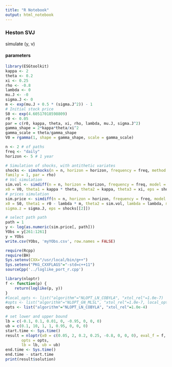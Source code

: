 ```yaml
---
title: "R Notebook"
output: html_notebook
---
```


### Heston SVJ 
simulate (y, v)

#### parameters 
```r
library(ESGtoolkit)
kappa <- 2
theta <- 0.2
xi <- 0.25  
rho <- -0.8
lambda <- 0
mu.J <- -0
sigma.J <- 0
m <- exp(mu.J + 0.5 * (sigma.J^2)) - 1
# Initial stock price
S0 <- exp(4.60517018598809)
r0 <- 0.05
par = c(r0, kappa, theta, xi, rho, lambda, mu.J, sigma.J^2)
gamma_shape = 2*kappa*theta/xi^2
gamma_scale = theta/gamma_shape
V0 = rgamma(1, shape = gamma_shape, scale = gamma_scale)
```

```r
n <- 2 # of paths
freq <- "daily"
horizon <- 5 # 1 year
```

```r
# Simulation of shocks, with antithetic variates
shocks <- simshocks(n = n, horizon = horizon, frequency = freq, method = "anti",
family = 1, par = rho)
# Vol simulation
sim.vol <- simdiff(n = n, horizon = horizon, frequency = freq, model = "CIR",
x0 = V0, theta1 = kappa * theta, theta2 = kappa, theta3 = xi, eps = shocks[[1]])
# prices simulation
sim.price <- simdiff(n = n, horizon = horizon, frequency = freq, model = "GBM",
x0 = S0, theta1 = r0 - lambda * m, theta2 = sim.vol, lambda = lambda, mu.z = mu.J,
sigma.z = sigma.J, eps = shocks[[2]])

# select path path
path = 1
y <- log(as.numeric(sim.price[, path]))
YObs = y[261:1261]
y = YObs
write.csv(YObs, 'myYObs.csv', row.names = FALSE)
```


```r
require(Rcpp)
require(BH)
Sys.setenv(CXX="/usr/local/bin/g++")
Sys.setenv("PKG_CXXFLAGS"="-std=c++11")
sourceCpp('../loglike_port_r.cpp')
```


```r
library(nloptr)
f <- function(p) {
    return(loglike(p, y))
}
#local_opts <- list("algorithm"="NLOPT_LN_COBYLA", "xtol_rel"=1.0e-7) 
#opts <- list("algorithm"="NLOPT_GN_MLSL", "xtol_rel"=1.0e-7, local_opts = local_opts)
opts <- list("algorithm"="NLOPT_LN_COBYLA", "xtol_rel"=1.0e-4)

# set lower and upper bound
lb = c(-0.1, 0.1, 0.01, 0, -0.95, 0, 0, 0)
ub = c(0.1, 10, 1, 1, 0.95, 0, 0, 0)
start.time <- Sys.time()
result = nloptr(x0 = c(0.05, 2, 0.2, 0.25, -0.8, 0, 0, 0), eval_f = f, 
       opts = opts, 
       lb = lb, ub = ub)
end.time <- Sys.time()
end.time - start.time
print(result$solution)
```